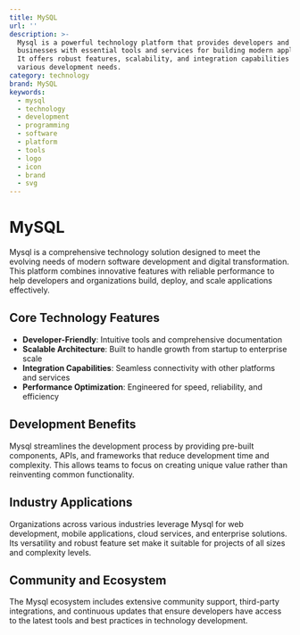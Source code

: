 ```yaml
---
title: MySQL
url: ''
description: >-
  Mysql is a powerful technology platform that provides developers and
  businesses with essential tools and services for building modern applications.
  It offers robust features, scalability, and integration capabilities for
  various development needs.
category: technology
brand: MySQL
keywords:
  - mysql
  - technology
  - development
  - programming
  - software
  - platform
  - tools
  - logo
  - icon
  - brand
  - svg
---
```


# MySQL

Mysql is a comprehensive technology solution designed to meet the evolving needs of modern software development and digital transformation. This platform combines innovative features with reliable performance to help developers and organizations build, deploy, and scale applications effectively.

## Core Technology Features

- **Developer-Friendly**: Intuitive tools and comprehensive documentation
- **Scalable Architecture**: Built to handle growth from startup to enterprise scale
- **Integration Capabilities**: Seamless connectivity with other platforms and services
- **Performance Optimization**: Engineered for speed, reliability, and efficiency

## Development Benefits

Mysql streamlines the development process by providing pre-built components, APIs, and frameworks that reduce development time and complexity. This allows teams to focus on creating unique value rather than reinventing common functionality.

## Industry Applications

Organizations across various industries leverage Mysql for web development, mobile applications, cloud services, and enterprise solutions. Its versatility and robust feature set make it suitable for projects of all sizes and complexity levels.

## Community and Ecosystem

The Mysql ecosystem includes extensive community support, third-party integrations, and continuous updates that ensure developers have access to the latest tools and best practices in technology development.
